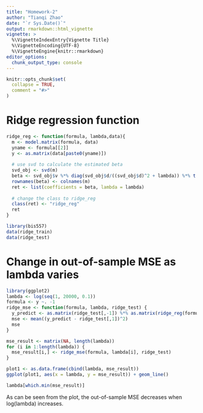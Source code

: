 ```yaml
---
title: "Homework-2"
author: "Tianqi Zhao"
date: "`r Sys.Date()`"
output: rmarkdown::html_vignette
vignette: >
  %\VignetteIndexEntry{Vignette Title}
  %\VignetteEncoding{UTF-8}
  %\VignetteEngine{knitr::rmarkdown}
editor_options: 
  chunk_output_type: console
---
```


```r
knitr::opts_chunk$set(
  collapse = TRUE,
  comment = "#>"
)
```

# Ridge regression function
```r
ridge_reg <- function(formula, lambda,data){
  m <- model.matrix(formula, data)
  yname <- formula[[2]]
  y <- as.matrix(data[paste0(yname)])
  
  # use svd to calculate the estimated beta
  svd_obj <- svd(m)
  beta <- svd_obj$v %*% diag(svd_obj$d/((svd_obj$d)^2 + lambda)) %*% t(svd_obj$u) %*% y
  rownames(beta) <- colnames(m)
  ret <- list(coefficients = beta, lambda = lambda)
  
  # change the class to ridge_reg
  class(ret) <- "ridge_reg"
  ret
}
```

```r
library(bis557)
data(ridge_train)
data(ridge_test)
```

# Change in out-of-sample MSE as lambda varies
```r
library(ggplot2)
lambda <- log(seq(1, 20000, 0.1))
formula <- y ~. -1
ridge_mse <- function(formula, lambda, ridge_test) {
  y_predict <- as.matrix(ridge_test[,-1]) %*% as.matrix(ridge_reg(formula, lambda, ridge_train)$coefficients)
  mse <- mean((y_predict - ridge_test[,1])^2)
  mse
}

mse_result <- matrix(NA, length(lambda))
for (i in 1:length(lambda)) {
  mse_result[i,] <- ridge_mse(formula, lambda[i], ridge_test)
}

plot1 <- as.data.frame(cbind(lambda, mse_result))
ggplot(plot1, aes(x = lambda, y = mse_result)) + geom_line()

lambda[which.min(mse_result)]
```

As can be seen from the plot, the out-of-sample MSE decreases when log(lambda) increases. 